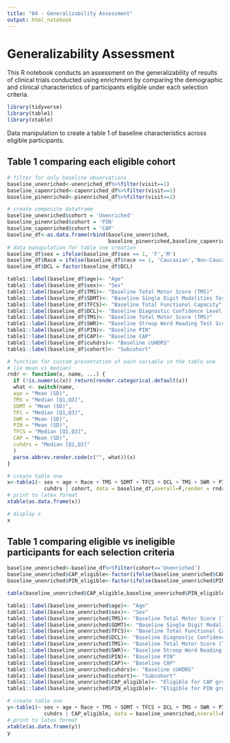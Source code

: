 ```yaml
---
title: "04 - Generalizability Assessment"
output: html_notebook
---
```

# Generalizability Assessment

This R notebook conducts an assessment on the generalizability of results of clinical
trials conducted using enrichment by comparing the demographic and clinical
characteristics of participants eligible under each selection criteria.


```r
library(tidyverse)
library(table1)
library(xtable)
```

Data manipulation to create a table 1 of baseline characteristics across eligible
participants. 

## Table 1 comparing each eligible cohort
```r
# filter for only baseline observations
baseline_unenriched<-unenriched_df%>%filter(visit==1)
baseline_capenriched<-capenriched_df%>%filter(visit==1)
baseline_pinenriched<-pinenriched_df%>%filter(visit==1)

# create composite dataframe
baseline_unenriched$cohort = 'Unenriched'
baseline_pinenriched$cohort = 'PIN'
baseline_capenriched$cohort = 'CAP'
baseline_df<-as.data.frame(rbind(baseline_unenriched,
                                 baseline_pinenriched,baseline_capenriched))
# data manupulation for table one creation
baseline_df$sex = ifelse(baseline_df$sex == 1, 'F','M')
baseline_df$Race = ifelse(baseline_df$race == 1, 'Caucasian','Non-Caucasian')
baseline_df$DCL = factor(baseline_df$DCL)

table1::label(baseline_df$age)<- "Age"
table1::label(baseline_df$sex)<- "Sex"
table1::label(baseline_df$TMS)<- "Baseline Total Motor Score (TMS)"
table1::label(baseline_df$SDMT)<- "Baseline Single Digit Modalities Test (SDMT)"
table1::label(baseline_df$TFCS)<- "Baseline Total Functional Capacity"
table1::label(baseline_df$DCL)<- "Baseline Diagnostic Confidence Level (DCL)"
table1::label(baseline_df$TMS)<- "Baseline Total Motor Score (TMS)"
table1::label(baseline_df$SWR)<- "Baseline Stroop Word Reading Test Score (SWR)"
table1::label(baseline_df$PIN)<- "Baseline PIN"
table1::label(baseline_df$CAP)<- "Baseline CAP"
table1::label(baseline_df$cuhdrs)<- "Baseline cUHDRS"
table1::label(baseline_df$cohort)<- "Subcohort"
```

```r
# function for custom presentation of each variable in the table one
# (ie mean vs median)
rndr <- function(x, name, ...) {
  if (!is.numeric(x)) return(render.categorical.default(x))
  what <- switch(name,
  age = "Mean (SD)",
  TMS = "Median [Q1,Q3]",
  SDMT = "Mean (SD)",
  TFC = "Median [Q1,Q3]",
  SWR = "Mean (SD)",
  PIN = "Mean (SD)",
  TFCS = "Median [Q1,Q3]",
  CAP = "Mean (SD)",
  cuhdrs = "Median [Q1,Q3]"
  )
  parse.abbrev.render.code(c("", what))(x)
}

# create table one
x<-table1(~ sex + age + Race + TMS + SDMT + TFCS + DCL + TMS + SWR + PIN + CAP + 
            cuhdrs | cohort, data = baseline_df,overall=F,render = rndr)
# print to latex format
xtable(as.data.frame(x))
```
```r
# display x
x
```

## Table 1 comparing eligible vs ineligible participants for each selection criteria

```r
baseline_unenriched<-baseline_df%>%filter(cohort=='Unenriched')
baseline_unenriched$CAP_eligible<-factor(ifelse(baseline_unenriched$CAP>cap.threshold,1,0))
baseline_unenriched$PIN_eligible<-factor(ifelse(baseline_unenriched$PIN>pin.threshold,1,0))

table(baseline_unenriched$CAP_eligible,baseline_unenriched$PIN_eligible)

table1::label(baseline_unenriched$age)<- "Age"
table1::label(baseline_unenriched$sex)<- "Sex"
table1::label(baseline_unenriched$TMS)<- "Baseline Total Motor Score (TMS)"
table1::label(baseline_unenriched$SDMT)<- "Baseline Single Digit Modalities Test (SDMT)"
table1::label(baseline_unenriched$TFCS)<- "Baseline Total Functional Capacity"
table1::label(baseline_unenriched$DCL)<- "Baseline Diagnostic Confidence Level (DCL)"
table1::label(baseline_unenriched$TMS)<- "Baseline Total Motor Score (TMS)"
table1::label(baseline_unenriched$SWR)<- "Baseline Stroop Word Reading Test Score (SWR)"
table1::label(baseline_unenriched$PIN)<- "Baseline PIN"
table1::label(baseline_unenriched$CAP)<- "Baseline CAP"
table1::label(baseline_unenriched$cuhdrs)<- "Baseline cUHDRS"
table1::label(baseline_unenriched$cohort)<- "Subcohort"
table1::label(baseline_unenriched$CAP_eligible)<- "Eligible for CAP group"
table1::label(baseline_unenriched$PIN_eligible)<- "Eligible for PIN group"

# create table one
y<-table1(~ sex + age + Race + TMS + SDMT + TFCS + DCL + TMS + SWR + PIN + CAP + 
            cuhdrs | CAP_eligible, data = baseline_unenriched,overall=F,render = rndr)
# print to latex format
xtable(as.data.frame(y))
y
```

